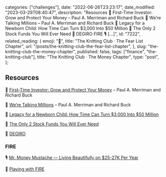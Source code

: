 
  categories: ["challenges"],
  date: "2022-06-26T23:23:17",
  date_modified: "2023-03-29T08:40:47",
  description:
    "Resources 📖 First-Time Investor: Grow and Protect Your Money – Paul A. Merriman and Richard Buck 📖 We’re Talking Millions – Paul A. Merriman and Richard Buck 🔖 Legacy for a Newborn Child: How Time Can Turn $3,000 Into $50 Million 🔖 The Only 2 Stock Funds You Will Ever Need 💸 DEGIRO FIRE 🎙 […]",
  id: "7222",
  related_reading: {
    emoji: "🧶",
    title: "The Knitting Club · The Fear List Chapter",
    url: "/posts/the-knitting-club-the-fear-list-chapter",
  },
  slug: "the-knitting-club-the-money-chapter",
  published: false,
  tags: ["finance", "the-knitting-club"],
  title: "The Knitting Club · The Money Chapter",
  type: "post",
};


## Resources

📖 [First-Time Investor: Grow and Protect Your Money](https://www.amazon.com/First-Time-Investor-Protect-Invest-ebook/dp/B008RMELKS/) – Paul A. Merriman and Richard Buck

📖 [We’re Talking Millions](https://paulmerriman.com/wp-content/uploads/2021/04/Were-Talking-Millions.pdf) – Paul A. Merriman and Richard Buck

🔖 [Legacy for a Newborn Child: How Time Can Turn $3,000 Into $50 Million](https://paulmerriman.com/how-time-can-turn-3000-into-50-million/)

🔖 [The Only 2 Stock Funds You Will Ever Need](https://paulmerriman.com/the-only-2-stock-funds-you-will-ever-need/)

💸 [DEGIRO](https://www.degiro.com/)

### FIRE

🎙 [Mr. Money Mustache — Living Beautifully on $25-27K Per Year](https://tim.blog/2017/02/13/mr-money-mustache/)

🎥 [Playing with FIRE](https://vimeo.com/ondemand/playingwithfire)
